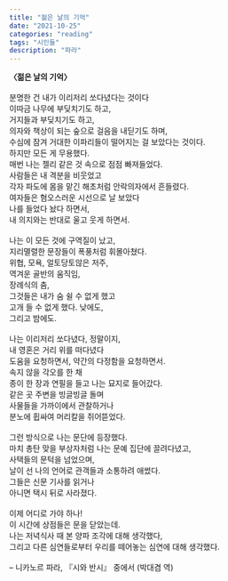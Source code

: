 ```yaml
---
title: "젊은 날의 기억"
date: "2021-10-25"
categories: "reading"
tags: "시인들"
description: "파라"
---
```


**〈젊은 날의 기억〉**  
<br/>
분명한 건 내가 이리저리 쏘다녔다는 것이다  
이따금 나무에 부딪치기도 하고,  
거지들과 부딪치기도 하고,  
의자와 책상이 되는 숲으로 걸음을 내딛기도 하며,  
수심에 잠겨 거대한 이파리들이 떨어지는 걸 보았다는 것이다.  
하지만 모든 게 무용했다.  
매번 나는 젤리 같은 것 속으로 점점 빠져들었다.  
사람들은 내 격분을 비웃었고  
각자 파도에 몸을 맡긴 해초처럼 안락의자에서 흔들렸다.  
여자들은 혐오스러운 시선으로 날 보았다  
나를 들었다 놨다 하면서,  
내 의지와는 반대로 울고 웃게 하면서.  
<br/>
나는 이 모든 것에 구역질이 났고,  
지리멸렬한 문장들이 폭풍처럼 휘몰아쳤다.  
위협, 모욕, 얼토당토않은 저주,  
역겨운 골반의 움직임,  
장례식의 춤,  
그것들은 내가 숨 쉴 수 없게 했고  
고개 들 수 없게 했다. 낮에도,  
그리고 밤에도.  
<br/>
나는 이리저리 쏘다녔다, 정말이지,  
내 영혼은 거리 위를 떠다녔다  
도움을 요청하면서, 약간의 다정함을 요청하면서.  
속지 않을 각오를 한 채  
종이 한 장과 연필을 들고 나는 묘지로 들어갔다.  
같은 곳 주변을 빙글빙글 돌며  
사물들을 가까이에서 관찰하거나  
분노에 휩싸여 머리칼을 쥐어뜯었다.  
<br/>
그런 방식으로 나는 문단에 등장했다.  
마치 총탄 맞을 부상자처럼 나는 문예 집단에 끌려다녔고,  
사택들의 문턱을 넘었으며,  
날이 선 나의 언어로 관객들과 소통하려 애썼다.  
그들은 신문 기사를 읽거나  
아니면 택시 뒤로 사라졌다.  
<br/>
이제 어디로 가야 하나!  
이 시간에 상점들은 문을 닫았는데.  
나는 저녁식사 때 본 양파 조각에 대해 생각했다,  
그리고 다른 심연들로부터 우리를 떼어놓는 심연에 대해 생각했다.  
<br/>
– 니카노르 파라, 『시와 반시』 중에서 (박대겸 역)

